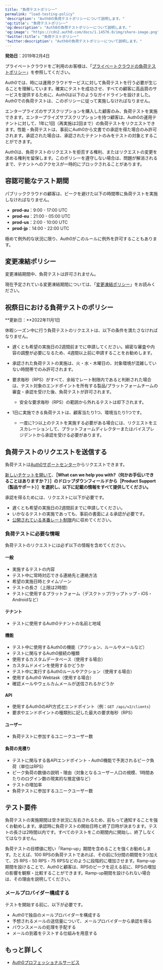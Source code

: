 ---
title: "負荷テストポリシー"
permalink: "load-testing-policy"
'description': "Auth0の負荷テストポリシーについて説明します。"
'og:title': "負荷テストポリシー"
'og:description': "Auth0の負荷テストポリシーについて説明します。"
'og:image': "https://cdn2.auth0.com/docs/1.14576.0/img/share-image.png"
'twitter:title': "負荷テストポリシー"
'twitter:description': "Auth0の負荷テストポリシーについて説明します。"
---

**発効日**：2019年2月4日

<Note>

プライベートクラウドをご利用のお客様は、「[プライベートクラウドの負荷テストポリシー](/docs/deploy/private-cloud/private-cloud-operations#load-testing)」を参照してください。

</Note>

Auth0では、時には運用クラウドサービスに対して負荷テストを行う必要が生じることを理解しています。確実にテストを成功させ、すべての顧客に高品質のサービスを提供するために、Auth0は以下のようなガイドラインを設けました。Auth0での負荷テストは、このポリシーに従って実施しなければなりません。

エンタープライズのサブスクリプションを購入した顧客のみ、負荷テストを実施できます。エンタープライズサブスクリプションを持つ顧客は、Auth0の運用テナントに対して、1年に1回（再実施は2回まで）の負荷テストをリクエストできます。性能・負荷テストは、事前にAuth0から文書での承認を得た場合のみ許可されます。承認された場合は、承認されたテナントのみをテストの対象とすることができます。

<Note>

Auth0は、負荷テストのリクエストを拒否する権利、またはリクエストの変更を求める権利を留保します。このポリシーを遵守しない場合は、問題が解消されるまで、テナントへのアクセスが一時的にブロックされることがあります。

</Note>

## 容認可能なテスト期間

パブリッククラウドの顧客は、ピークを避けた以下の時間帯に負荷テストを実施しなければなりません。

* **prod-au**：9:00 - 17:00 UTC
* **prod-eu**：21:00 - 05:00 UTC
* **prod-us**：2:00 - 10:00 UTC
* **prod-jp**：14:00 - 22:00 UTC

極めて例外的な状況に限り、Auth0がこのルールに例外を許可することもあります。

## 変更凍結ポリシー

<Warning>

変更凍結期間中、負荷テストは許可されません。

</Warning>

現在予定されている変更凍結期間については、「[変更凍結ポリシー](/docs/ja-jp/troubleshoot/customer-support/operational-policies/change-freeze-policy)」をお読みください。

## 祝祭日における負荷テストのポリシー

**更新日：**2022年11月1日

休暇シーズン中に行う負荷テストのリクエストは、以下の条件を満たさなければなりません。

* 遅くとも希望の実施日の2週間前までに申請してください。綿密な審査や内容の調整が必要になるため、4週間以上前に申請することをお勧めします。
* 承認された負荷テストの実施は、火・水・木曜日の、対象環境が混雑していない時間帯でのみ許可されます。
* 要求毎秒（RPS）がすべて、余裕でレート制限内であると判断された場合は、テスト対象のエンドポイントを所有する製品/プラットフォームチームの審査・承認を受けた後、負荷テストが許可されます。

  + 安全な要求毎秒（RPS）の範囲から外れるテストは却下されます。
* 1日に実施できる負荷テストは、顧客当たり1つ、環境当たり1つです。

  + 一度に1つ以上のテストを実施する必要がある場合には、リクエストをエスカレーションして、プラットフォームディレクターまたはバイスプレジデントから承認を受ける必要があります。

## 負荷テストのリクエストを送信する

負荷テストは[Auth0サポートセンター](https://support.auth0.com)からリクエストできます。

[新しいチケットを開いて](/docs/ja-jp/troubleshoot/customer-support/open-and-manage-support-tickets)、**［What can we help you with?（何かお手伝いできることはありますか？）］**のドロップダウンフィールドから**［Product Support（製品サポート）］を選択し、以下に記載の情報をすべて提供してください。**

<Warning>

承認を得るためには、リクエストに以下が必要です。

* 遅くとも希望の実施日の2週間前までに申請してください。
* いかなるテストの実施であっても、事前の書面による承認が必要です。
* [公開されている本番レート制限](/docs/ja-jp/troubleshoot/customer-support/operational-policies/rate-limit-policy)内に収めてください。

</Warning>

### 負荷テストに必要な情報

負荷テストのリクエストには必ず以下の情報を含めてください。

#### 一般

* 実施するテストの内容
* テスト中に常時対応できる連絡先と連絡方法
* 希望の実施日時とタイムゾーン
* テストの長さ（上限は2時間）
* テストに使用するプラットフォーム（デスクトップ/ラップトップ・iOS・Androidなど）

#### テナント

* テストに使用するAuth0テナントの名前と地域

#### 機能

* テスト中に使用するAuth0の機能（アクション、ルールやメールなど）
* テストに関与するAuth0接続の種類
* 使用するカスタムデータベース（使用する場合）
* カスタムドメインを使用するかどうか
* テスト中に実行するAuth0ルールやアクション（使用する場合）
* 使用するAuth0 Webtask（使用する場合）
* 確認メールやウェルカムメールが送信されるかどうか

#### API

* 使用するAuth0のAPI方式とエンドポイント（例：`GET /api/v2/clients`）
* 要求やエンドポイントの種類別に記した最大の要求毎秒（RPS）

#### ユーザー

* 負荷テストに参加するユニークユーザー数

#### 負荷の見積り

* テストに関与する各APIエンドポイント・Auth0機能で予測されるピーク負荷（単位はRPS）
* ピーク負荷の数値の説明・理由（対象となるユーザー人口の規模、1時間あたりのログイン数の現実的な推定値など）
* テストの増加率
* 負荷テストに参加するユニークユーザー数

## テスト要件

負荷テストの実施期間は空き状況に左右されるため、前もって通知することを強くお勧めします。承認時に負荷テストの開始日時と終了日時が決まります。テストの長さは2時間以内です。すべてのテストをこの期間内に開始し、終了しなくてはなりません。

負荷テストの目標値に短い「Ramp-up」期間を含めることを強くお勧めします。たとえば、100 RPSの負荷テストであれば、その前に5分間の期間を3つ加えて、25 RPS・50 RPS・75 RPSなどのように段階的に増加させます。Ramp-up期間を設けることで、Auth0と顧客は、RPSのピークを迎える前に、RPSの増加の影響を観察・比較することができます。Ramp-up期間を設けられない場合は、その理由を説明してください。

### メールプロバイダー構成する

テストを開始する前に、以下が必要です。

* Auth0で独自のメールプロバイダーを構成する
* 予想されるメールの送信量について、メールプロバイダーから承認を得る
* バウンスメールの処理を手配する
* メールの到着をテストする仕組みを用意する

## もっと詳しく

* [Auth0プロフェッショナルサービス](/docs/ja-jp/get-started/professional-services)